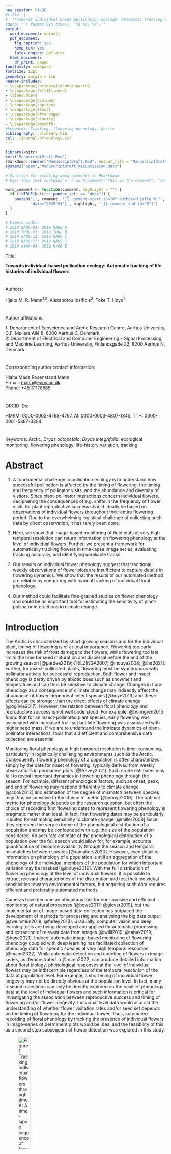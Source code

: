 ```yaml
---
new_session: FALSE
#title: |
#  **Towards individual-based pollination ecology: Automatic tracking of life histories of individual flowers**
#date: "`r format(Sys.time(), '%B %d, %Y')`"
output:
  word_document: default
  pdf_document:
    fig_caption: yes
    keep_tex: yes
    latex_engine: pdflatex
  html_document:
    df_print: paged
fontfamily: mathpazo
fontsize: 12pt
geometry: margin = 1in
header-includes:
- \usepackage{setspace}\doublespacing
- \usepackage[left]{lineno}
- \linenumbers
- \usepackage{dcolumn}
- \usepackage{caption}
- \usepackage{float}
- \usepackage{afterpage}
- \usepackage{siunitx}
- \usepackage{amsmath}
#keywords: Tracking, flowering phenology, Arctic
bibliography: ./library.bib
csl: ./journal-of-ecology.csl
---
```



```r
library(knitr)
knit('ManuscriptDraft.Rmd')
rmarkdown::render("ManuscriptDraft.Rmd", output_file = "ManuscriptDraft_Resubmission.docx")
system2("open","ManuscriptDraft_Resubmission.docx")
```

```r
# Function for creating word comments in Rmarkdown
# Use: This text contains a `r word_comment("This is the comment", "comment.")`.

word_comment <- function(comment, highlight = "") {
  if (isTRUE(knitr:::pandoc_to() == "docx")) {
    paste0('[', comment, ']{.comment-start id="0" author="Hjalte M."',
           'date="2020-01"}', highlight, '[]{.comment-end id="0"}')
  }
}
```

```r
# Camera codes:
# 2018 NARS-04: 2018 NARS A
# 2018 THUL-01: 2018 THUL B
# 2019 NARS-13: 2019 NARS C
# 2019 NARS-17: 2019 NARS D
# 2019 NYAA-04: 2019 NYAA E

```

Title:

**Towards individual-based pollination ecology: Automatic tracking of life histories of individual flowers**

# 

Authors:

Hjalte M. R. Mann^1,2^, Alexandros Iosifidis^2^, Toke T. Høye^1^

# 

Author affiliations:

1: Department of Ecoscience and Arctic Research Centre, Aarhus University, C.F. Møllers Allé 8, 8000 Aarhus C, Denmark\
2: Department of Electrical and Computer Engineering -- Signal Processing and Machine Learning, Aarhus University, Finlandsgade 22, 8200 Aarhus N, Denmark

# 

Corresponding author contact information:

Hjalte Mads Rosenstand Mann\
E-mail: [mann\@ecos.au.dk](mailto:mann@ecos.au.dk){.email}\
Phone: +45 31178585

# 

ORCID IDs:

HMRM: 0000-0002-4768-4767, AI: 0000-0003-4807-1345, TTH: 0000-0001-5387-3284

# 

Keywords: Arctic, *Dryas octopetala*, *Dryas integrifolia*, ecological monitoring, flowering phenology, life-history variation, tracking

\newpage

# Abstract

 1. A fundamental challenge in pollination ecology is to understand how successful pollination is affected by the timing of flowering, the timing and frequency of pollinator visits, and the abundance and diversity of visitors. Since plant-pollinator interactions concern individual flowers, deciphering the consequences of e.g. shifts in the frequency of flower visits for plant reproductive success should ideally be based on observations of individual flowers throughout their entire flowering period. Due to the overwhelming logistical challenge of collecting such data by direct observation, it has rarely been done.
 
 2. Here, we show that image-based monitoring of field plots at very high temporal resolution can return information on flowering phenology at the level of individual flowers. Further, we present a framework for automatically tracking flowers in time-lapse image series, evaluating tracking accuracy, and identifying unreliable tracks.
 
 3. Our results on individual flower phenology suggest that traditional weekly observations of flower plots are insufficient to capture details in flowering dynamics. We show that the results of our automated method are reliable by comparing with manual tracking of individual floral phenology.
 
 4. Our method could facilitate fine-grained studies on flower phenology and could be an important tool for estimating the sensitivity of plant-pollinator interactions to climate change.
 
 

\newpage

# Introduction

The Arctic is characterized by short growing seasons and for the individual plant, timing of flowering is of critical importance. Flowering too early increases the risk of frost damage to the flowers, while flowering too late limits the time for seed maturation and dispersal before the end of the growing season [@pardee2019; @ELZINGA2007; @inouye2008; @iler2021]. Further, for insect-pollinated plants, flowering must be synchronous with pollinator activity for successful reproduction. Both flower and insect phenology is partly driven by abiotic cues such as snowmelt and temperature and can thus be sensitive to climate change. Changes in floral phenology as a consequence of climate change may indirectly affect the abundance of flower-dependent insect species [@hoye2013] and these effects can be stronger than the direct effects of climate change [@ogilvie2017]. However, the relation between floral phenology and reproductive success is not well understood. For example, @bolmgren2015 found that for an insect-pollinated plant species, early flowering was associated with increased fruit-set but late flowering was associated with higher seed mass. If we are to understand the intricate dynamics of plant-pollinator interactions, tools that aid efficient and comprehensive data collection are essential.

Monitoring floral phenology at high temporal resolution is time-consuming, particularly in logistically challenging environments such as the Arctic. Consequently, flowering phenology of a population is often characterized simply by the date for onset of flowering, typically derived from weekly observations in permanent plots [@Prevey2021]. Such crude estimates may fail to reveal important dynamics in flowering phenology through the season. For example, different phenological factors, such as onset, peak, and end of flowering may respond differently to climate change [@cook2012] and estimation of the degree of mismatch between species may thus be sensitive to the choice of metric [@inouye2019]. The optimal metric for phenology depends on the research question, but often the choice of recording first flowering dates to represent flowering phenology is pragmatic rather than ideal. In fact, first flowering dates may be particularly ill suited for estimating sensitivity to climate change [@miller2008] since they represent the very extreme of the phenological distribution of a population and may be confounded with e.g. the size of the population considered. An accurate estimate of the phenological distribution of a population over the full season would allow for, for example, accurate quantification of resource availability through the season and temporal mismatches between species [@ramakers2020]. However, even detailed information on phenology of a population is still an aggregation of the phenology of the individual members of the population for which important variation may be masked [@inouye2019]. With the full distribution of flowering phenology at the level of individual flowers, it is possible to extract relevant characteristics of the distribution and test their individual sensitivities towards environmental factors, but acquiring such data requires efficient and preferably automated methods.

Cameras have become an ubiquitous tool for non-invasive and efficient monitoring of natural processes [@howe2017; @glover2019], but the implementation of image-based data collection has outpaced the development of methods for processing and analysing the big data output [@weinstein2018; @farley2018]. Gradually, computer vision and deep learning tools are being developed and applied for automatic processing and extraction of relevant data from images [@willi2019; @tabak2019; @hoye2021]. Indeed, automatic image-based monitoring of flowering phenology coupled with deep learning has facilitated collection of phenology data for specific species at very high temporal resolution [@mann2022]. While automatic detection and counting of flowers in image-series, as demonstrated in @mann2022, can produce detailed information about floral biology, phenological responses at the level of individual flowers may be indiscernible regardless of the temporal resolution of the data at population level. For example, a shortening of individual flower longevity may not be directly obvious at the population level. In fact, many research questions can only be directly explored on the basis of phenology data at the level of individual flowers and such information is critical for investigating the association between reproductive success and timing of flowering and/or flower longevity. Individual level data would also aid the understanding of whether flower visitation rates and/or seed set depends on the timing of flowering for the individual flower. Thus, automated recording of floral phenology by tracking the presence of individual flowers in image-series of permanent plots would be ideal and the feasibility of this as a second step subsequent of flower detection was explored in this study.


![Figure 1: Tracking individual flowers through time. A: A time-lapse sequence of five frames showing presence of five individual flowers. Flower a (orange) is present in all frames, while the other flowers are only present part of the sequence and/or have gaps in their presence (e.g. because of occlusion or because they have temporarily disappeared from frame of view). Correct tracking of individual flowers results in information about the distribution of each individual flower in space (B) and time (C).](../figures/flowertrackingOverview.png){width="30%"}




Most multiple object tracking literature focus on tracking of humans [@luo2021; @milan2016], and these methods not necessarily directly transferable to other use-cases. Many tracking algorithms, such as the Simple online and real-time tracking (SORT) [@sort], rely on Kalmann filtering to predict the future location of an object by estimating its velocity from previous frames [@kalmann]. However, Kalman filtering assumes linear motion of the object and does not handle abrupt motion well. Flowers are constrained in movement by their stalk and violate this assumption. Other tracking approaches, such as DeepSORT [@deepsort2017], use tracking-by-detection in which convolutional neural networks (CNNs) are applied to continuously distinguish individuals through time, thus aiding the tracking algorithm. Individual flowers, however, are unlikely to be clearly distinguishable and one flower may look less alike between two frames than two flowers in a single frame, which prevents this approach. Finally, some tracking methods require manual initiation of tracks for a fixed number of objects in the first frame and the algorithm then tracks these objects in the subsequent frames [@hu2012]. These methods do not allow objects to enter or disappear from frame during tracking. In full-season monitoring data, flowers will disappear from the frame when they wilt, in which case their track should be terminated. Oppositely, new flowers should continuously be tracked as they bloom throughout the season. Additionally, a flower tracking method must handle flowers disappearing and appearing at the edges of the frame. Clearly, individual flower tracking is a challenging task.

Here, we present and evaluate a simple multiple object tracking algorithm for automatic tracking of individual flowers in image-series. Our tracking algorithm is based on centroid tracking and assigns individual objects to tracks based on the minimum distance between centroids of bounding boxes and does not rely on prediction of future positions. Further, the method allows both initiation and termination of tracks during tracking. We describe three user-defined parameters incorporated into the algorithm, demonstrate their effect on simulated data, and discuss why they may help optimise tracking of flowers in particular. We apply the algorithm on annotations of real flowers in time-lapse image-series from full-season monitoring of two widespread Arctic flowering plant species *Dryas integrifolia* and *D. octopetala*. For complex scenes with many flowers in close vicinity to each other there is an increased risk of tracking errors regardless of the tracking method being used. For such cases, we suggest a conservative filtering approach based on the distance between flower tracks within the frame in order to identify tracks that are spatially isolated and likely to be tracked with certainty. Overall, we show that information on floral biology can be automatically derived from image-based monitoring of flower plots.





# Material and methods

## Simulated data

To demonstrate our tracking algorithm and the effect of the three parameters, we used simulated data mimicking flower detections.To produce simulated detections of a flower, we defined a circle with radius rF and center point cF to delimit the boundaries of the flower. The first data point for the flower was then generated as a random point within this circle. Then, remaining data points (i.e. data points for the subsequent frames) were generated iteratively, each point constrained to be within the circle with radius rM and the center point of the previously generated point and within the flower circle.  This approach allowed us to simulate specific scenarios on which to demonstrate our algorithm by controlling the number of flowers generated and the number of data points produced per flower, the boundaries of a flower, and the maximum distance between current and next point (i.e. degree of movement between frames).


We generated four simulated data sets (Fig. 2) to demonstrate each of the three tracking parameters as well as the influence of frame rate on tracking reliability. In simulation A (Fig. 2A), we produced two flowers that are spatially distinct and temporally separated (i.e., one flower appears subsequent of the other). Each flower consists of ten data points and thus the data set spans over 20 frames. In simulation B, we produced four flowers that are spatially separated. Each flower consists of 5 data points, but the data set spans over 10 frames and each flower contains gaps of 1-3 data points at random temporal location. In simulation C, we produced four flowers that are in close proximity to each other and with a large degree of movement between frames. Each flower consist of 500 data points and the data sets spans over 500 frames. Finally, in simulation D, we produced four flowers consisting of a very high number of data points (10.000 per flower) but with only little movement between frames. Here, we used the same center point (cF) for all four flowers to increase overlap. Two pairs of flowers have a high degree of spatial overlap.


For each of the simulations, we present the tracking performance of our algorithm without the use of the three parameters and subsequently show how the parameters can be used to mitigate various challenges in the data and increase tracking accuracy. The two objects in simulation A are adjacent in time but spatially separated. We therefore introduce a limit to the spatial distance that is accepted between points in adjacent frames before they are considered unique objects. We do that with the max distance parameter. The objects in simulation B overlap in time but are well separated in space. However, each track contains gaps which can lead to track fragmentation. To allow gaps in track, we set a number of frames that a track can disappear before initiating a new track for points appearing in the same location. In simulation c, each object is allowed to move a lot between frames. Each object has a large spread of points and the four objects are in close proximity to each other. This means that between two frames, there is a substantial risk that a point for one object is closer to a point from another object rather than the point for that object, which will lead to identity shifts. To mitigate this, we calculate distances based on a current point and a set number of previous points in a track using the running mean parameter. This reduces the weighting on the displacement of points between the current and the previous frame. Finally, in simulation D, we have four objects that overlap in pairs of two, but the movement allowed between frames is very small, which means that a given point from an object is likely to be closest to the point from the same object in the previous frame. Effectively, while the overlap is substantial, the frame rate is sufficiently high that accurate tracking is ensured. To demonstrate the importance of frame rate for reliable tracking, we simulate a reduction in frame rate (i.e., increased degree of movement between frames) by basing tracking on every 10th, 20th, and 30th frame, respectively, and present these results.



![Figure 2: Simulated flower detection data for demonstration of our tracking algorithm and the effect of the three tracking parameters as well as the significance of frame rate for reliable tracking. A: 10 points per flower. rF = 200, rM = 100. B: 10 points per flower. rF = 200, rM = 100 C: 500 points per flower. rF = 200, rM = 200. D: 10,000 points per flower. rF = 100, rM = 1.](../figures/simulatedData.png){width="30%"}




## Common tracking errors and evaluating tracking performance

When tracking moving objects, two fundamental errors can occur. First, a single trajectory may be split into several tracks, an error known as fragmentation. This can happen when an object is temporarily occluded or have disappeared from view and a new track is erroneously initiated when it reappears, or when identity shifts occur between tracks, for example when they switch positions between frames. Fragmentation is especially prone in settings with high densities of objects. Second, merging occurs when several trajectories are assigned the same track identity. This can occur when a track is not correctly terminated at the end of a trajectory but rather continues on the trajectory of another object. Here, importantly, the two individual trajectories can be tracked without internal errors (i.e. without mismatches), but the error lies in the fact that the two trajectories have not been assigned unique tracking identities but instead are tracked as a single object.


The optimal way of quantifying tracking performance depends on the goal of the tracking. For example, in our case of tracking flowers, associating information obtained in the images to the individual flower, for example flower visits, would require the track to be as correct as possible (i.e., identity shifts should be minimized). On the other hand, to derive flowering length in practice just requires correct association between the first and the last image of a flower while intermediate points can be ignored. Here, track fragmentation can lead to underestimation of flowering duration (and overestimation of number of flowers) while track merging can lead to overestimation of flowering duration (and underestimation of number of flowers). In some scenarios one may be interested in the number of individual flowers that existed in a plot, in which case the number of tracks obtained by automatic tracking should closely resemble the actual number of individuals in the series.

Here, we apply the commonly used multiple object tracking accuracy (MOTA) score which quantifies tracking performance based on tracking mismatches derived by counting the number of identity shifts within each track [@bernardin2008]. Mismatches occur when objects swap track identity because they are in close vicinity of each other or when an object periodically disappears and is assigned a new track identity when it reappears. Only the shifts in tracking identity are counted as mismatches in the MOTA score, while the number of points assigned to each track is not considered. For example, a ground truth track that was assigned one ID for the first half of its lifetime and another for the remaining half would only constitute one error.

$$
MOTA = 1 -  \frac{\sum{_t(fn_t + fp_t + mm_t)}}{\sum{_tg_t}},
$$

where fn, fp, and mm are the number of false negatives, false positives, and track mismatches, respectively, for frame t divided by the total number of ground truth annotations across all frames. The MOTA score ranges from -Inf to 1 with 1 being perfect detection and tracking. Tracking accuracy is commonly evaluated between manual annotations and detections produced, for example, by a convolutional neural network (CNN). Therefore, false positives and false negatives are included as errors in the MOTA score. In our case, we are not tracking on data produced by a CNN but rather on manually annotated tracks and do not have false positives or false negatives. Thus, these variables are ignored in the calculation of the MOTA score.


To evaluate tracking accuracy of our algorithm, we calculate the total number of mismatches as well as the MOTA score (number of mismatches in relation to the total number of points). Additionally, we derive the number of tracks that were tracked with more than 80% accuracy. Finally, we compare the number of tracks identified by the automatic tracking with the true number of flowers in a series. These should ideally be equal. However, we note that a correct number of tracks (i.e., number of tracks equal to number of objects) does not necessarily translate to correct tracking, since individual tracks can be erroneously split (fragmentation) by the tracking algorithm while several tracks can be merged into one. We present the tracking performance without the use of the three tracking parameters along with the best performance (lowest number of mismatches/highest MOTA), and the best performance where the number of tracks correspond to the number of individual flowers in the series.




## Flower data


### Study site and species

This study is based on five full-season time-lapse image series collected at the following three Arctic sites (site abbreviation and sampling years in parentheses): Narsarsuaq (NARS), South Greenland (2018, 2019), Thule (THUL), North-West Greenland (2018), Ny-Ålesund (NYAA), Svalbard (2019). The images were captured using time-lapse cameras (Moultrie Wingscapes TimelapseCam Pro, Moultrie Products, Birmingham Alabama, USA) permanently positioned approx. 60 cm above areas with either *Dryas integrifolia* in Narsarsuaq and Thule or *D. octopetala* in Ny-Ålesund. The white flowers of these two species are insect-pollinated and held erect above cushions of foliage. The species are native to and widespread in Asian, North American, and European Arctic and alpine regions. They are geographically separated except for a possible hybrid zone in North-East Greenland [@philipp2003].

### The image series and flower annotations

Images were collected throughout the full growing seasons. While the original time-lapse frequency was higher, the basis for this study was 1-hour interval series. We limited these series to include only the flowering season and, to limit the workload for manual annotation, randomly sampled images from each series. The number of images for each series after sampling is given in Table 1. All flowers in bloom within each of these image were manually annotated using the rectangular bounding box tool in the VIA VGG annotation software [@dutta2019] and each individual flower was assigned a unique ID that was maintained throughout its lifetime. These annotations constitute our ground truth tracks. The series varied substantially in the number of flowers they contained (Table 1). Examples of annotated images from the 2019 NARS C series at three different times in the flowering season are given in figure 3. To demonstrate how individual flower tracking can result in detailed representations of floral phenology across the season, we use the ground truth annotations to show the variation in duration of flowering for each series.



# 
![Table 1: Number of images and number of individual flowers for each of the five time-lapse image series.](../figures/CameraOverview.png){width="40%"}

# 

![Figure 3: Examples of annotated images for 2019 NARS C. A: Onset of flowering at DOY 145. B: Peak flowering at day of year (DOY) 151 (52 annotated flowers). C: 6 days after peak flowering (DOY 157). Flower bounding boxes are colour-coded by flower ID. D: Centroids of all flower annotations in the series, coloured by flower ID, showing how flowers may overlap in space.](../figures/AnnotationExamples_v2_4.png){width="20%"}







### Automatic flower tracking


We built a framework for tracking, filtering, and evaluating tracking of objects in time-lapse image series. The tracking algorithm (suppl. 1) is based on centroid tracking [@rahman2020; @bjerge2021]. That is, objects with minimum displacement between frames are associated. Centroids are derived from bounding boxes around objects stemming from manual annotation or automatic detection of objects. The algorithm has a set of user-adjusted parameters that can optimize tracking accuracy. The parameters are particularly relevant for tracking of objects that are constrained to a specific area such as flowers. However, the tracking algorithm could be used to track any objects. The speed of the tracking algorithm depends on the computational power available as well as the number of objects that are being tracked, but the time for computation will be negligible in most use-cases. Tracking of a series containing 85 objects ran at \~0.02 seconds per frame on a standard laptop. This, together with the fact that the algorithm handles frames sequentially, means that it can be applied both offline (on a set of detections/annotations that have already been produced) or online (real-time tracking frame per frame).

Several issues complicate the task of tracking individual flowers through time-lapse image series. First, as flowers move, they may temporarily occlude the view of other flowers and flowers close to the edge of the frame may move in and out of view between images. This can cause a track to be lost and fragmentation to occur (Fig. 4A). However, if a flower reappears in the same area as a flower is already being tracked after disappearing in only a few frames, it is a reasonable assumption that it is the same individual and not that the old flower wilted/disappeared and a new one developed. The parameter **max gap** sets the number of frames a flower can be absent before reappearing without the track ending and a new initiating. If a given flower has not been detected in a number of frames exceeding the max gap size, the track will be terminated. Concurrently, this can deal with potential false negatives, as a track that is missing a bounding box will not be lost.

Second, a standard centroid tracking algorithm will associate a point with a track based on minimum distance only, disregarding the absolute distance between centroids, which may lead to tracking errors (Fig. 4B). However, as flowers are constrained in their displacement, we can assume a maximum distance between points and force the initiation of tracks for points that exceed this threshold. We set this threshold with the parameter **max distance,** measured as the euclidean distance in number of pixels between objects in neighbouring frames.

Third, reliable tracking based on distance requires that movement of individuals are captured at sufficient frequency, such that each tracks are not switched between frames. Stand-alone image-based monitoring of the relatively slow process of flower development through full growing seasons (several months) is done with low frame rate, limited by power consumption and storage capacity both on and off the camera. Here, we used several images per day and while this temporal resolution captures the phenology of the flowers at very high detail, they fail to capture the full movement of flowers. For example, as the wind shifts, the flower heads change direction, which in the image series happens instantaneously (i.e., between two consecutive frames) (Fig. 4C). The fact that the frame rate is insufficient to capture smooth movement means that bounding boxes around a single individual in two consecutive frames cannot be associated based on overlap (e.g. intersection over union) as there often is no overlap. With a high number of flowers in close vicinity to each other, there's a substantial risk of identity switching between flowers as they move among each other (Fig. 1C;4C). Additionally, as the flowers are constrained by their stalk, there is a limit to the distance they can move, which prevents prediction of future location of an individual based on its previous trajectory. Here, we introduce the tracking parameter **running mean**, with which we can base tracking on the distance between a point in the current frame and the running mean of the positions of a number of previous points in a track, taking advantage of the fact that a flower moves around a central point. Increasing the value for this parameter decreases the weighting of movement between individual frames. Setting the parameter to 1 means that tracking is based on the distance to the centroid in the previous frame only.




# 


![Figure 4: Centroid tracking may produce erroneous associations when objects move or disappear between frames. A: A track may be lost when a flower temporarily disappears from view. If gaps in tracks are not allowed during tracking, a new track will erroneously be initiated when the flower reappears. B: A flower may be linked to an incorrect track despite large distance between them. Here, a flower disappears from view and another reappears between two frames. If no threshold for maximum distance between an object and a track is set, the reappearing flower will be linked to the track of the disappearing flower based on shortest distance despite the absolute distance being large. C: A flower may be linked to and incorrect track despite shortest distance to the running mean of the correct track. As flowers move around a central point, it is relevant to base tracking on a running mean of previous positions. Dots show position of flower in previous frame. Crosses show running mean of positions in x \> 1 number of previous frames. Dots and crosses coloured according to track identity.](../figures/errorFigure.png){width="100%"}



#### Input data for the tracking algorithm

The input data for the tracking algorithm are bounding box coordinates for each object in each frame given in a commonly used format [@everingham2010]: frame number, x-min, y-min, x-max, y-max. Here, x-min, y-min is the top left corner of the bounding box and x-max, y-max is the bottom right corner. The bounding box centroid is calculated on the basis of these coordinates within the algorithm. Calculating tracking accuracy requires a ground truth ID for each bounding box which can be given as the sixth column. As this data returned from both manual object annotations and object detection methods using automatic object detection methods based on deep learning, the method can be applied on both manually and automatically derived data.



#### Identifying optimal user parameters

To explore the effect of the three tracking parameters and to identify the optimal combination of parameters for our use-case of tracking flowers, we applied the tracking algorithm on each of the five image series with every combination of a range of values for each parameter (3179 combinations): 0-160 with a step size of 10 for max gap; 1-160 with a step size of 10 for running mean; 0-1000 with a step size of 100 for max distance. Note that max distance set to zero ignores the parameter altogether. We identified the setting(s) that returned the most accurate tracks for each series and compare the tracking results between optimal settings and all parameters ignored (max gap = 0, running mean = 1, max distance = 0).



### Identifying the most reliably tracked flowers

While the implemented tracking algorithm produced highly accurate flower tracks, it did not do so without errors. Many flowers could be tracked with certainty or near-certainty, but some settings proved challenging, especially series with many flowers or flowers in close proximity to each other. In order to be able to identify the most reliably tracked flowers in a series without the need for manual annotation, we use a conservative filtering method that extracts the most trustworthy tracks from a scene based on spatial distance between tracks. We derive the distance between tracks based on the centroids of points included in a track produced by the tracking algorithm. When tracks consist of only a single point, the coordinates of the point is used as the centroid. For tracks consisting of two points we use the midpoint of the line between them. For tracks consisting of three points or more, we calculate the convex hull of all the points included in the track and use the centroid of this polygon. For the special case where a track contains more than two points but where the points are collinear (i.e., lie on a single straight line), we use the midpoint of the line through the points. We hereafter refer to these centroids as track centroids.

The filtering is done on the centroids to remove tracks in close vicinity to each other as these are assumed to have a high risk of tracking mismatches. The distances between all track centroids are calculated (euclidean distance in number of pixels) and only tracks that have no neighbouring centroid within the filtering distance threshold are kept.

We demonstrate the filtering method on the three series for which our tracking algorithm did not return perfect results (i.e., automatic tracking identical to ground truth tracks). To test the filtering approach, we chose a fixed combination of the tracking algorithm parameters across all three series (max gap size: 10; running mean: 10; max distance: 300). We then applied the filtering method on each three series with a range of values for the filtering distance (50-500, step size of 50) and identified the value that returned the highest sum of tracks across the three series at the lowest number of mismatches. We present the tracking accuracy before filtering and on the remaining tracks after filtering. We emphasize that our results are conservative and that the approach may be optimised to extract a higher number of tracks while maintaining the number of mismatches. For example, basing the filtering on the best performing tracking parameters for each series specifically would improve the output of the tracking algorithm. Similarly, the results could be improved by fine-tuning the filtering distance threshold for each series individually. However, as our goal here was to demonstrate that our tracking and filtering method can be applied in a naive setting with fixed values for each parameter, we have not included those results.

## 


# Results

## Simulated data

Tracking for simulation A without applying the three tracking parameters resulted in a merging error (i.e. the two objects were tracked as one). Setting the max distance to 200 removed this error and resulted in perfect tracking of the two objects. Tracking for simulation B without applying the tracking parameters returned 8 tracks and 9 mismatches (MOTA = 0.55). Setting max gap to 4 decreased the number of mismatches to 4 (4 tracks, MOTA = 0.8) and including a value of 200 for max distance as for simulation A removes the remaining errors and resulted in perfect tracking. For simulation C, tracking without parameters ignored returned the correct number of tracks (4), but 38 mismatches were made (MOTA = 0.98). Setting the running mean parameter to 20, 40, 60, resulted in 16, 8, and 4 mismatches, respectively, while a running mean value of 80 resulted in perfect tracking. A running mean value of 100 resulted in 4 mismatches. For simulation D, the algorithm tracked the four objects perfectly despite substantial overlap. Basing tracking on every 10th, 20th, and 30th frame resulted in 2, 4, and 10 mismatches, respectively.



## Flowers
Manual tracking of individual flowers derived from image-based plot monitoring enabled detailed information on floral phenology at the level of individuals with substantial variation in flowering duration between flowers (Fig. 5). Further, the results show that the flowers in the series from Ny-Ålesund seem to have longer flowering durations than the other locations. Further, our tracking algorithm was able to track individual flowers with consistently high accuracy (MOTA $\geq$ 0.981) across all series. In all cases, all flowers were tracked with more than 80% accuracy (Table 2). In fact, two series were tracked without any errors (2018 THUL B and 2018 NARS D). Tracking with the three tracking parameters ignored (max gap = 0, max distance = 0, running mean = 1) returned high MOTA scores across series, but for the three series that were not tracked perfectly, utilizing the tracking parameters increased the MOTA score in all cases.

Importantly, the tracking that returned the lowest number of mismatches did not necessarily result in a number of tracks equal to the number of flowers in a plot. For example, for the series with the most flowers, 2019 NARS C, one combination of parameters (max gap = 20, max distance = 600, running mean = 1), returned the lowest number of mismatches (31), but the number of tracks were lower than the actual number of flowers (71 vs. 85). One combination of parameters did return a number of tracks equal to number of flowers (max gap = 10, max distance 400, running mean = 10), but also increased the number of mismatches to 91. For 2019 NARS D, several combinations of parameters returned a perfect MOTA score, but still some combinations returned a number of tracks lower than the number of flowers. This demonstrates the significance of a special case of tracking error, namely merging of tracks, which is not accounted for in the MOTA score. In figure 6, we exemplify the two types of errors, identity shifts and merges.

# 



![Figure 5: Flowering lifespan (days) for each individual flower in each of the five image series plotted against the onset of flowering in days after 1 January (day of the year) based on manual tracking of individual flowers](../figures/OnsetVSLengthBoxWithPoints.png){width="100%"}




![Table 2: Tracking performance for the automatic flower tracking algorithm for different tracking parameter combinations. Number of tracks in bold shows when the number of tracks equals the number of flowers in the series. Tracking performance is shown for parameters zeroed (PZ) (Max gap = 0; Max distance = 0; Running mean = 1), minimum number of mismatches achieved (MM), and minimum number of mismatches achieved with a number of tracks equal to the number of flowers in the seris (CF MM). The last type is only given if it was not equal to the results for MM. When several parameter combinations returned the same results, the range of parameter values included is given for each parameter.](../figures/tab_1.png){width="100%"}




![Figure 6: Tracking results of three flowers in the 2018 NARS A image series. A: Track output from the flower tracking algorithm for three individual flowers using two different combinations of tracking parameters. The y-axis shows the correct track IDs assigned by manual tracking. Each track is coloured by the IDs assigned by the flower tracking algorithm. In the top panel (max gap = 10, running mean = 1, max distance = 0), flower 15 and 28 have no identity shifts within each track, but the two tracks have been merged into one (see B). Flower 25 has been fragmented into two separate tracks causing one mismatch (see C). In the bottom panel, the running mean parameter has been increased to 20 and max distance to 500, which results in correct tracking of all three flowers. B: Merging error between two tracks. Frame f shows the last frame with flower 15 (blue) annotated because it has wilted. Two frames (5 hours) later (f+2), a new flower (flower 28; blue) blooms. Since max gap \> 2 and no distance threshold has been set, flower 28 is associated with the tracks of flower 15, because all other flowers are closer to their respective tracks, which causes a merging error. Setting a max distance threshold to 500 fixed this error as illustrated in A. C: Identity shift error between two flowers. A gust of wind causes a displacement of the flowers between two frames, f and f+1, (7 hours apart), which causes an identity shift between flower 25 and flower 29. Setting running mean to 20 fixed this error as illustrated in A.](../figures/errorExamples.png){width="100%"}




With our filtering method, we were able to identify tracks with no mismatch errors in all three series that were not perfectly tracked. The parameter value for filtering distance that returned the highest number of tracks at the lowest number of mismatches was 350 (results for all values given in suppl. 2). The results of the filtering algorithm on the three series are given in Table 3 and the filtering process is visualised in figure 7. Our filtering method extracted 28 tracks from the three series (2018 NARS A: 15 tracks; 2019 NARS C: 10 tracks; 2019 NYAA E: 3 tracks) with complex scenes using a fixed filtering distance value of 350 and fixed values for the tracking parameters (10, 300, 10 for max gap size, max distance, and running mean, respectively) without any mismatches included in the 28 tracks.

**Table 3:** Results of the filtering algorithm on tracking results using the parameters 10, 300, 10 for max gap size, max distance, and running mean, respectively. The filtering distance value of 350 was used for all three series.

![](../figures/tableFilterscores.png){width="100%"}

# 

![Figure 7: The track filtering process exemplified by the 2019 NARS C series. A: The centroid points for all bounding boxes in the series, coloured by the track id from the centroid tracking algorithm. B: The track convex hull polygons calculated from the tracks. Polygons with a euclidean distance below 350 between them have been grouped together. The polygons have been coloured according to group. C: The results of the filtering where all tracks that were not sufficiently spatially isolated were removed, resulting in 10 remaining tracks without tracking errors.](images/filterFigLet.png)



# Discussion

## Tracking

In this paper, we have demonstrated how image-based monitoring coupled with automated tracking can produce new insight into floral biology. We have presented a simple distance-based tracking algorithm and, simulated data, we have shown how tracking parameters can used to tune the tracking algorithm to deal with specific challenges and increase tracking performance. Further, we have shown that frame rate is an important consideration for reliable tracking and that sufficient frame rate can ensure accurate tracking of objects despite close proximity between them. We have tested our method on real flower data and demonstrated the feasibility of tracking individual flowers in images through time. As discussed below, challenges similar to the ones demonstrated through simulations existed in the real flower data and adjustment of the tracking parameters allowed for increased tracking accuracy of the real flowers.

The automatic tracking and filtering pipeline presented was able to return reliable flower tracks despite settings that violate assumptions of standard tracking algorithms and complex scenes with a high number of objects that are not permanently visible within the series. Our tracking algorithm was capable of accurately tracking individual flowers, despite this difficult setting. Even with simple centroid tracking where association is based solely on displacement between the current and previous frame, tracking performances were high for all flower series and perfect for two. Further, with our filtering approach based on distance between tracks, we were able to discard the least reliable tracks and thereby increase the mean tracking accuracy of the remaining flowers to a perfect score.

Our results show substantial variation in flowering duration between individual flowers. In fact, flower longevity was less than a few days in some cases. As flowers may not be visible within the frame for their full lifespan, it is likely that for some flowers the full flowering has not been captured, although flowering durations of less than 24 hours has been observed from manual examination of the image series (Mann, personal observation). Interestingly, the flowers in Ny-Ålesund seemed to have extended flowering durations compared to other series. As this location is the only one included that contained *D. octopetala* this could be explained by species-specific differences or variation between sites and future studies could explore this further. Owing to the limited resolution of the cameras used in the present study, it is unlikley that detailed information about anther opening or pollen release can be recorded from these images, but with increased image quality, this may be possible.

The two series for which the tracking algorithm produced perfect results were also the series with the lowest number of flowers. While an increased number of objects does not necessarily increase tracking difficulty as this depends on the degree of isolation of tracks in time and space [@beard2018], multiple object tracking is a challenging task. Here, since the flowers are limited in space and time, the complexity of tracking is likely to increase with higher numbers of flowers. More flowers within the frame increases the possibility of flowers appearing in close proximity to each other and that flowers overlap or move in and out of frame. This translates to a higher risk of tracking errors. The very high complexity in the scenes with many flowers, especially 2019 NARS C with 85 flowers, coupled with the low frame rate renders it unlikely that any tracking method could produce perfect results across series. Although 2019 NARS C can be considered an extreme case for our application, it underlines the relevance of a pipeline including both tracking and filtering. But further, it points to the possibility of filtering image series based on an estimate of the number of flowers before tracking. For example, with many image series available, series with less than a given maximum of flowers detected in a single frame over a season could be selected for subsequent tracking. Tracks in series that exceeded this threshold could be filtered after tracking, as demonstrated here, or selected for manual validation of results.

Our results show that optimizing for high MOTA tends to lead to an underestimate of the number of tracks (i.e., merging of tracks occurs) (Table 2). This may happen, for example, because of the max gap parameter. Importantly, this parameter allows for temporary occlusion of a flower within a track (which would decrease the number of mismatches) but may also cause merging of two flower tracks if they bloom in the same area separated by a number of frames less than the threshold value set. Thus, even if the number of tracks equals the number of flowers, it does not necessarily follow that the tracking is correct. For instance, the tracking algorithm could split one ground truth track in two, but merge two other ground truth tracks into one, as seen in figure 6. The task of evaluating multiple object tracking accuracy is a challenge in itself [@luiten2020; @milan2013; @milan2016] and in a future study, other tracking accuracy metrics could be implemented that account for merging errors in a better way. Tracking flowers may be a challenge that is especially prone to these errors since flowers can bloom in the same area at different times during the season.

The optimal settings for the three tracking parameters fell into a narrow range for the three complex series, except for the running mean for 2019 NYAA E. The optimal values for the running mean for 2019 NYAA E were exceptionally high, compared to the other series. Interestingly, the average flower duration was also higher for this series and this could be part of the explanation, as longer lifespan allow for larger gaps in the tracks. Overall, the max gap parameter improved tracking accuracy with values of 10-20 being optimal. The three series with complex scenes all contain flowers at the edge of the frame (see Fig. 3), which means that they may occasionally be outside of view of the camera. Further, the higher number of flowers increase the risk of flowers temporarily occluding others. Correct tracking of these objects requires that an object can disappear from view without the track instantly being lost, which the max gap size allows. Oppositely, this setting may also lead to merging error. The optimal range for max distance was relatively narrow (400-600) for the parameters producing the correct number of tracks with the lowest number of mismatches. The optimal value for this setting is one that is sufficiently high that it does not force individual flowers into separate tracks because of movement between frames yet is low enough to separate any flowers into individual tracks that would otherwise have been grouped together. This explains why the extreme values for this parameter was not included in the highest accuracy tracks.

It is important to note that the tracking parameters are not independent. For example, the distance between a point in the current frame and a point in the previous frame may not be the same as that for a point in the current frame and the mean location of the previous ten points in a track. Thus, changing the setting for running mean could influence the optimal parameter setting for max distance. This underlines the relevance of searching for an optimal parameter combination based on ground truth data. As with any tracking method, accuracy can only be assessed based on visual observation or, more rigorously, by testing on ground truth data [@dendorfer2021; @luiten2020; @milan2016]. However, the fact that the optimal tracking parameters were overall similar across series strengthens the assumptions that a set of standard values can produce reasonable results for other similar image series with *Dryas* flowers. Here, a combination such as 10, 500, 10, for max gap, max distance, and running, respectively, would be a good starting point. When applying our method in a new setting, we recommend performing a parameter test as demonstrated here on a subset of ground truth tracks to derive the optimal set of parameters.

We demonstrated our method on manual annotations of flowers but note that the format of the input data matches the output of deep learning object detection methods [@everingham2010]. Thus, the method can be directly applied on such data. Automatically detecting flowers would likely introduce a proportion of false negatives when the detection algorithm fails to detect an object. The flowers in our data that periodically move out of the frame or are temporarily occluded mimics false negatives. Thus, it is likely that the max gap parameter can alleviate problems with false negatives. Automatic detection methods may also introduce false positives. These detections would be included in the tracking along with correct detections. Some cases of false positives, for example isolated single false positives, could be removed automatically while other cases may require manual quality control. In general, the performance of a tracking algorithm depends on the quality of input data and it is advisable to optimise detection accuracy before moving to tracking. The fact that our method produced perfect tracking results in the most simple settings (fewest flowers) could be taken into consideration when setting up future data collection schemes.

## Filtering

We presented a filtering method based on the distance between track centroids, which can be applied subsequent of tracking. The filtering algorithm successfully extracted 28 correct tracks from each of the three series for which the tracking algorithm did not produce perfect results without a single mismatch. Extracting tracks that are spatially isolated does not guarantee that the tracks are correct/without errors. For example, tracks of several objects may have been erroneously merged or a track could contain a small proportion of instances of an object far away, which would not have a large effect on the track centroid position. However, as spatially isolated objects in general are easier to track, it is safe to assume that these tracks are more reliable. We applied the filtering algorithm on tracks produced with a fixed set of tracking parameters as well as a fixed value for the filtering distance. As in the case of the tracking parameters, we recommend setting the value for the filtering distance based on either visual examination of results or on tests on a subset of ground truth data when applying the method in a new setting, but for tracking *Dryas* flowers in similar image series, a value of 350 may be a good starting point. We note that our method for filtering tracks using track centroids ensures that all tracks, despite the number of points in the track, are given the same weighting in the filtering since each track is represented by a single point. In some cases, this may be suboptimal. For example, if it is given a priori that an object will always appear in a minimum of two frames, then single point tracks can be filtered out. However, when such a priori knowledge is not available, a conservative approach, as the one we present, is preferable.

An alternative approach to filtering based on distance between track centroids could be to identify and discard track polygons that overlap. However, this would remove tracks with even minor overlap and put weight on tracks with many points as these typically cover a larger area. Another alternative could be to base filtering on the centroids of the points within a track (i.e., mean x and mean y). The presented method avoids weighting track geometries based on number of included points and avoids weighting the centroid coordinate based on the point coordinates within the track as the track centroid is based on the convex hull of the track points. Additionally, it allows for overlap between track geometries as long as the distance between the track centroids is above the threshold. We note, however, that other approaches may be more suitable in other settings and applications.


## Automated monitoring of ecology

Collection of continuous observational ecological data can be a time-consuming task. @Estes2018 argued that as ecologists rely on conventional field techniques, the observational scales of ecological studies are generally narrow and may be insufficient to comprehend the ecological phenomena in focus. Development and implementation of technological tools for ecological data collection can facilitate ecological studies with larger temporal and spatial scopes [@Pimm2015; @allan2018]. For processes that require high and continual temporal observation frequency to monitor, such as tracking individuals and their interactions, automation of data collection is critical, especially in remote places where human access is limited. Here, we have demonstrated the potential of image-based monitoring for collecting information on floral phenology at the level of individual flowers. Coupling this with automated detection of flowers as demonstrated in @mann2022 permits an automated pipeline for collection of floral biology data.

The possibility of collecting individual level floral phenology is highly relevant for exploration of many research questions. For example, it would be possible to assign indicators of seed set to the individual and explore how seed set is affected by timing and length of flowering and/or abiotic conditions such as frost events. Hereby, the long-standing question of what drives variation in reproductive success of individual flowers could be explored [@bolmgren2015]. Further, the fact that it was not uncommon in our results that flowering lasted less than a week, emphasizes that weekly observations of sample plots can be insufficient for comprehensive description of floral phenology [@Prevey2021]. 

It is clear that images derived from monitoring of permanent plots can hold substantial amounts of ecologically relevant data. To derive some variables, for example flower visitation rates, image series collected at high temporal frequency is required. As the scale of data increases as well as the number of variables to be extracted from the images increase, automated image analysis becomes critical. Here, methods from deep learning and computer vision are exceedingly relevant. For instance, it has been demonstrated that convolutional neural networks can facilitate monitoring of pollination events by detecting, identifying, and counting insects [@bjerge2021] and perform fine-grained species classification [@spiesman2021]. Collectively, these developments coupled with implementation of long-term high-frequency image-based monitoring will allow for collection and processing of ecological data at unprecedented scales [@hoye2021]. By coupling pollinator detection and classification with floral tracking, visitation rates per flower could be derived and the effects on reproductive success could be investigated [@tiusanen2016; @rafferty2012]. 


Pollen limitation is a common factor limiting the reproductive success of flowering plants. However, the ecological mechanisms behind pollen limitation is poorly understood, at least partly because it requires information on plant seed set in relation to pollinator visitation rates which is difficult to acquire in a natural setting and to a satisfactory extent. For example, pollinator visits can vary greatly in frequency during the flowering season and the degree of pollen limitation can vary even between populations in close vicinity to each other [@larson1999; @ashman2004]. High frequency observations of flower visits coupled with information on phenology and reproductive success at the level of individuals could unravel the relationship between pollinator visitation and plant reproductive success and the climate sensitivity of plant-pollinator interactions. Further, any information on taxonomic or functional grouping could facilitate comparative studies on pollination effectiveness between such groups [@king2013; @foldesi2021]. Importantly, the variables suggested here could be derived directly from the time-lapse images. For example, seed set as an indicator of flower reproductive success could be estimated for individual flowers and flower visitation rates could be quantified by detecting insects in flowers in high temporal resolution image series.


Our results emphasize that this is not a trivial task. The data violate common assumptions of tracking methods and tracking individual flowers through time-lapse images therefore represents a special case [@chen2022; @betke2007; @luo2021]. For example, since flower movement is constrained by the stalk, the future location of a flower-head cannot be predicted based on previous trajectory of movement. As individual flowers closely resemble each other, tracking cannot be based on recognition of individuals [@chen2022; @deepsort2017]. Further, as the manual tracking of flowers showed, the lifespans of flowers vary substantially, which means that assumptions on flowering duration cannot be leveraged during tracking. These settings vastly complicate the task of tracking multiple objects [@betke2007]. Our tracking algorithm returned consistently accuracy despite this. While we show that tracking can be done at high accuracy with our tracking algorithm, we also identify particular challenges with flower tracking, such as the violations of standard assumptions in tracking algorithms, the potentially large number of individuals overlapping in time and space, and the possible susceptibility to track merging. To improve tracking ability of flowers in future studies, focus should be on implementing reliable measures of tracking error and on developing methods that can alleviate the challenges that exist with tracking visually similar objects, as well as on comparison of different tracking approaches. Alongside this, methods for extracting auxiliary information from images, such as flower seed set, should be explored.

Image-based methods facilitate automated data collection a high frequency, across diurnal cycles and throughout seasons, but the extensive amount of data that results from automated data collection also necessitates efficient and automated analysis pipelines. Our results show that it is feasible to collect and analyse individual floral phenology in high detail at logistically challenging sites, which is a significant contribution towards automatic and efficient phenology data collection. Most importantly, adoption of automated methods for data collection and analysis within ecology, and specifically within for example pollination ecology, will transform the extent and scale of studies and the questions that can be explored. 








# Acknowledgements

We thank Cecilie Mielec, Michael Straarup Nielsen and Maarten J. J. E. Loonen for set-up and maintenance of cameras in Ny-Ålesund, Peter Akers and Jeffrey M. Welker for set-up and maintenance of cameras in Thule, and Rebekka Ween and Line Klausen for assistance during fieldwork in Narsarsuaq. TTH acknowledges funding from Independent Research Fund Denmark Grant 8021-00423B. The authors have no conflict of interest to declare.

Thank you to Adrian Rosebrock (https://pyimagesearch.com/2018/07/23/simple-object-tracking-with-opencv/, accessed on November 29th 2022) for inspiration for the design of the centroid tracking algorithm.


# Author contributions

HRMR, TTH and AI conceived the idea. HMRM conceived and developed the method with contributions from TTH and AI. HMRM wrote all code. HMRM wrote the manuscript with contributions from TTH and AI. All authors gave final approval for publication.

# Data availability

The code that supports the results in this paper is openly available at <https://github.com/TECOLOGYxyz/FlowerTracking>. The raw data will be archived on <https://zenodo.org/>.

\newpage

# References
